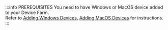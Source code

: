 :::info PREREQUISITES
You need to have Windows or MacOS device added to your Device Farm.  
Refer to [Adding Windows Devices](/get-started/tutorials/device-farm/device/windows), [Adding MacOS Devices](/get-started/tutorials/device-farm/device/macos) for instructions.
:::
